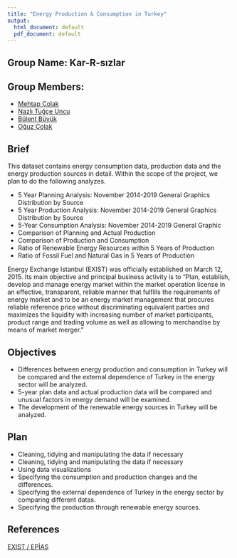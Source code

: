 ```yaml
---
title: "Energy Production & Consumption in Turkey"
output:
  html_document: default
  pdf_document: default
---
```


## Group Name: Kar-R-sızlar

## Group Members:

* [Mehtap Çolak](https://pjournal.github.io/mef03-mehtapmetinoglu/)
* [Nazlı Tuğçe Uncu](https://pjournal.github.io/mef03-tugceu/)
* [Bülent Büyük](https://pjournal.github.io/mef03-BulentBuyuk/)
* [Oğuz Çolak](https://pjournal.github.io/mef03-oguzcolak/)

## Brief
This dataset contains energy consumption data, production data and the energy production sources in detail. Within the scope of the project, we plan to do the following analyzes.

* 5 Year Planning Analysis: November 2014-2019
General Graphics
Distribution by Source
* 5 Year Production Analysis: November 2014-2019
General Graphics
Distribution by Source
* 5-Year Consumption Analysis: November 2014-2019
General Graphic
* Comparison of Planning and Actual Production
* Comparison of Production and Consumption
* Ratio of Renewable Energy Resources within 5 Years of Production
* Ratio of Fossil Fuel and Natural Gas in 5 Years of Production

Energy Exchange Istanbul (EXIST) was officially established on March 12, 2015. Its main objective and principal business activity is to “Plan, establish, develop and manage energy market within the market operation license in an effective, transparent, reliable manner that fulfills the requirements of energy market and to be an energy market management that procures reliable reference price without discriminating equivalent parties and maximizes the liquidity with increasing number of market participants, product range and trading volume as well as allowing to merchandise by means of market merger.”


## Objectives
* Differences between energy production and consumption in Turkey will be compared and the external dependence of Turkey in the energy sector will be analyzed.
* 5-year plan data and actual production data will be compared and unusual factors in energy demand will be examined.
* The development of the renewable energy sources in Turkey will be analyzed.


## Plan
* Cleaning, tidying and manipulating the data if necessary
* Cleaning, tidying and manipulating the data if necessary
* Using data visualizations
* Specifying the consumption and production changes and the differences.
* Specifying the external dependence of Turkey in the energy sector by comparing different datas.
* Specifying the production through renewable energy sources.

## References
[EXIST / EPİAŞ](https://seffaflik.epias.com.tr/transparency/)